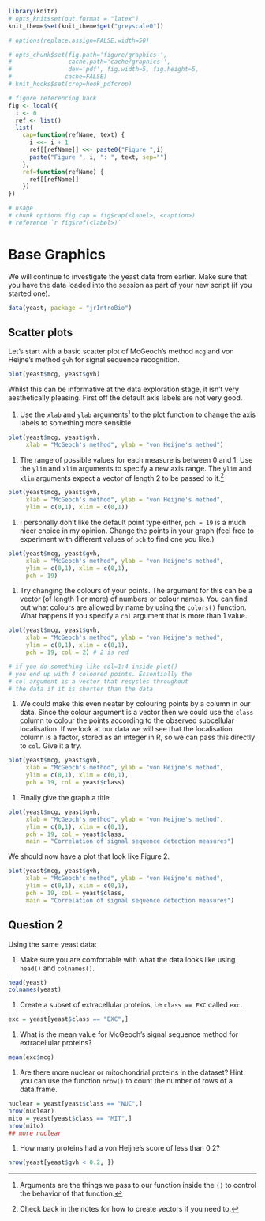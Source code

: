 ```r
library(knitr)
# opts_knit$set(out.format = "latex")
knit_theme$set(knit_theme$get("greyscale0"))

# options(replace.assign=FALSE,width=50)

# opts_chunk$set(fig.path='figure/graphics-', 
#                cache.path='cache/graphics-', 
#                dev='pdf', fig.width=5, fig.height=5, 
#               cache=FALSE)
# knit_hooks$set(crop=hook_pdfcrop)

# figure referencing hack
fig <- local({
  i <- 0
  ref <- list()
  list(
    cap=function(refName, text) {
      i <<- i + 1
      ref[[refName]] <<- paste0("Figure ",i)
      paste("Figure ", i, ": ", text, sep="")
    },
    ref=function(refName) {
      ref[[refName]]
    })
})

# usage 
# chunk options fig.cap = fig$cap(<label>, <caption>)
# reference `r fig$ref(<label>)`
```

# Base Graphics

We will continue to investigate the yeast data from earlier. Make sure that you have the data loaded into the session as part of your new script (if you started one).

```r
data(yeast, package = "jrIntroBio")
```

## Scatter plots

Let's start with a basic scatter plot of McGeoch's method `mcg` and von Heijne's method `gvh` for signal sequence recognition.

<!-- `r fig$ref("scatter_simple")` not entirely sure why this isnt' working?-->

```r
plot(yeast$mcg, yeast$gvh)
```

Whilst this can be informative at the data exploration stage, it isn't very aesthetically pleasing. First off the default axis labels are not very good.

(1) Use the `xlab` and `ylab` arguments^[Arguments are the things we pass to our function inside the `()` to control the behavior of that function.] to the plot function to change the axis labels to something more sensible

```r
plot(yeast$mcg, yeast$gvh,
     xlab = "McGeoch's method", ylab = "von Heijne's method")
```

(1) The range of possible values for each measure is between 0 and 1. Use the `ylim` and `xlim` arguments to specify a new axis range. The `ylim` and `xlim` arguments expect a vector of length 2 to be passed to it.^[Check back in the notes for how to create vectors if you need to.]

```r
plot(yeast$mcg, yeast$gvh,
     xlab = "McGeoch's method", ylab = "von Heijne's method",
     ylim = c(0,1), xlim = c(0,1))
```

(1) I personally don't like the default point type either, `pch = 19` is a much nicer choice in my opinion. Change the points in your graph (feel free to experiment with different values of `pch` to find one you like.)

```r
plot(yeast$mcg, yeast$gvh,
     xlab = "McGeoch's method", ylab = "von Heijne's method",
     ylim = c(0,1), xlim = c(0,1), 
     pch = 19)
```

(1) Try changing the colours of your points. The argument for this can be a vector (of length 1 or more) of numbers or colour names. You can find out what colours are allowed by name by using the `colors()` function. What happens if you specify a `col` argument that is more than 1 value.

```r
plot(yeast$mcg, yeast$gvh,
     xlab = "McGeoch's method", ylab = "von Heijne's method",
     ylim = c(0,1), xlim = c(0,1), 
     pch = 19, col = 2) # 2 is red

# if you do something like col=1:4 inside plot()
# you end up with 4 coloured points. Essentially the
# col argument is a vector that recycles throughout
# the data if it is shorter than the data
```

(1) We could make this even neater by colouring points by a column in our data. Since the colour argument is a vector then we could use the `class` column to colour the points according to the observed subcellular localisation. If we look at our data we will see that the localisation column is a factor, stored as an integer in R, so we can pass this directly to `col`. Give it a try.

```r
plot(yeast$mcg, yeast$gvh,
     xlab = "McGeoch's method", ylab = "von Heijne's method",
     ylim = c(0,1), xlim = c(0,1), 
     pch = 19, col = yeast$class)
```

(1) Finally give the graph a title 

```r
plot(yeast$mcg, yeast$gvh,
     xlab = "McGeoch's method", ylab = "von Heijne's method",
     ylim = c(0,1), xlim = c(0,1), 
     pch = 19, col = yeast$class,
     main = "Correlation of signal sequence detection measures")
```

<!-- (1) We saw in the notes how to create a bar chart from some categorical data by using a combination of the `table()` function and the `barplot()` function. We are going to do similar here to create a bar chart that looks at the distribution of the mpaa rating of films for both comedies and non comedies. First use `table()` on both the Comedy and mpaa variables of the movies data frame and assign your result to a variable.  -->

<!--     ```{r} -->
<!--     tab = table(movies$Comedy, movies$mpaa) -->
<!--     ``` -->


<!-- (1) We can then use `barplot()` on the result.^[Note that which ever variable is spread as columns in your `table()` results, this is the groupings column of your barplot.] -->

<!--     ```{r, eval = FALSE} -->
<!--     barplot(tab) -->
<!--     ``` -->

<!-- (1) I think this is less informative than if the bars in each group were side by side. We can make this be the case by specifying the argument `beside = TRUE` -->

<!--     ```{r, eval = FALSE} -->
<!--     barplot(tab, beside = TRUE) -->
<!--     ``` -->

<!-- (1) Hopefully you now have four groups of 2 bars along the x axis. If you haven't then try using `t()` for transpose around your table results before your barplot. Now we want the colours to match our original scatter plot, i.e black for non Comedy films and red for Comedies. This should be relatively easy here since we have already got Comedies being shown next to non Comedies in the graph. So we can just give a vector of colours to colour those bars in. Try `col = 1:2`. Do you understand why this works? -->

<!--     ```{r, eval = FALSE} -->
<!--     barplot(tab, beside = TRUE, col = 1:2) -->
<!--     ``` -->

<!-- (1) Finally make sure that your graph has meaningful axis labels and title. -->

<!--     ```{r, eval = FALSE} -->
<!--     barplot(tab, beside = TRUE, col = 1:2, -->
<!--             xlab = "MPAA Ratings", ylab = "Frequency", -->
<!--             main = "Comedy films in red") -->

<!--     ``` -->


We should now have a plot that look like Figure 2. <!--- `r fig$ref("double")`. --->

```r
plot(yeast$mcg, yeast$gvh,
     xlab = "McGeoch's method", ylab = "von Heijne's method",
     ylim = c(0,1), xlim = c(0,1), 
     pch = 19, col = yeast$class,
     main = "Correlation of signal sequence detection measures")
```

## Question 2

Using the same yeast data:

(1) Make sure you are comfortable with what the data looks like using `head()` and `colnames()`.

```r
head(yeast)
colnames(yeast)
```


(1) Create a subset of extracellular proteins, i.e `class == EXC` called `exc`.

```r
exc = yeast[yeast$class == "EXC",]
```

(1) What is the mean value for McGeoch's signal sequence method for extracellular proteins?

```r
mean(exc$mcg)
```

(1) Are there more nuclear or mitochondrial proteins in the dataset? Hint: you can use the function `nrow()` to count the number of rows of a data.frame.

```r
nuclear = yeast[yeast$class == "NUC",]
nrow(nuclear)
mito = yeast[yeast$class == "MIT",]
nrow(mito)
## more nuclear
```

(1) How many proteins had a von Heijne's score of less than 0.2?

```r
nrow(yeast[yeast$gvh < 0.2, ])
```

